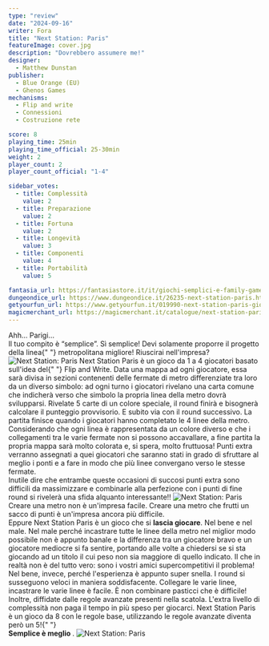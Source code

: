 ```yaml
---
type: "review"
date: "2024-09-16"
writer: Fora
title: "Next Station: Paris"
featureImage: cover.jpg
description: "Dovrebbero assumere me!"
designer:
  - Matthew Dunstan
publisher:
  - Blue Orange (EU)
  - Ghenos Games
mechanisms:
  - Flip and write
  - Connessioni
  - Costruzione rete

score: 8
playing_time: 25min
playing_time_official: 25-30min
weight: 2
player_count: 2
player_count_official: "1-4"

sidebar_votes:
  - title: Complessità
    value: 2
  - title: Preparazione
    value: 2
  - title: Fortuna
    value: 2
  - title: Longevità
    value: 3
  - title: Componenti
    value: 4
  - title: Portabilità
    value: 5

fantasia_url: https://fantasiastore.it/it/giochi-semplici-e-family-games/124513-next-station-paris.html
dungeondice_url: https://www.dungeondice.it/26235-next-station-paris.html
getyourfun_url: https://www.getyourfun.it/019990-next-station-paris-giochi-per-famiglia.html
magicmerchant_url: https://magicmerchant.it/catalogue/next-station-paris-78193/
---
```


<Setting>
  Ahh… Parigi… <br /> Il tuo compito è “semplice”. Sì semplice! Devi solamente proporre il progetto della linea{" "}
  metropolitana migliore! Riuscirai nell'impresa?
</Setting>

<img src="./game1.jpg" alt="Next Station: Paris" />

<Rules>
  Next Station Paris è un gioco da 1 a 4 giocatori basato sull'idea del{" "}
  <Link to="/mechanisms/flip-and-write">Flip and Write</Link>. Data una mappa ad ogni giocatore, essa sarà divisa in
  sezioni contenenti delle fermate di metro differenziate tra loro da un diverso simbolo: ad ogni turno i giocatori
  rivelano una carta comune che indicherà verso che simbolo la propria linea della metro dovrà svilupparsi. Rivelate 5
  carte di un colore speciale, il round finirà e bisognerà calcolare il punteggio provvisorio. E subito via con il round
  successivo. La partita finisce quando i giocatori hanno completato le 4 linee della metro. Considerando che ogni linea
  è rappresentata da un colore diverso e che i collegamenti tra le varie fermate non si possono accavallare, a fine
  partita la propria mappa sarà molto colorata e, si spera, molto fruttuosa! Punti extra verranno assegnati a quei
  giocatori che saranno stati in grado di sfruttare al meglio i ponti e a fare in modo che più linee convergano verso le
  stesse fermate. <br />
  Inutile dire che entrambe queste occasioni di succosi punti extra sono difficili da massimizzare e combinarle alla perfezione
  con i punti di fine round si rivelerà una sfida alquanto interessante!!
</Rules>

<img src="./game2.jpg" alt="Next Station: Paris" />

<Feedback>
  Creare una metro non è un'impresa facile. Creare una metro che frutti un sacco di punti è un'impresa ancora più
  difficile. <br />
  Eppure Next Station Paris è un gioco che si <strong>lascia giocare</strong>. Nel bene e nel male. Nel male perché incastrare
  tutte le linee della metro nel miglior modo possibile non è appunto banale e la differenza tra un giocatore bravo e un
  giocatore mediocre si fa sentire, portando alle volte a chiedersi se si sta giocando ad un titolo il cui peso non sia maggiore
  di quello indicato. Il che in realtà non è del tutto vero: sono i vostri amici supercompetitivi il problema! <br />
  Nel bene, invece, perché l'esperienza è appunto super snella. I round si susseguono veloci in maniera soddisfacente.
  Collegare le varie linee, incastrare le varie linee è facile. È non combinare pasticci che è difficile! Inoltre,
  diffidate dalle regole avanzate presenti nella scatola. L'extra livello di complessità non paga il tempo in più speso
  per giocarci. Next Station Paris è un gioco da 8 con le regole base, utilizzando le regole avanzate diventa però un 5!{" "}
  <br />
  <strong> Semplice è meglio </strong>.
</Feedback>

<img src="./game3.jpg" alt="Next Station: Paris" />
